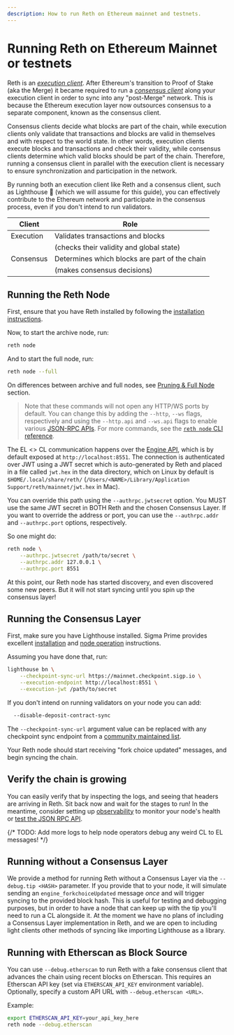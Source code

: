 ```yaml
---
description: How to run Reth on Ethereum mainnet and testnets.
---
```


# Running Reth on Ethereum Mainnet or testnets

Reth is an [_execution client_](https://ethereum.org/en/developers/docs/nodes-and-clients/#execution-clients). After Ethereum's transition to Proof of Stake (aka the Merge) it became required to run a [_consensus client_](https://ethereum.org/en/developers/docs/nodes-and-clients/#consensus-clients) along your execution client in order to sync into any "post-Merge" network. This is because the Ethereum execution layer now outsources consensus to a separate component, known as the consensus client.

Consensus clients decide what blocks are part of the chain, while execution clients only validate that transactions and blocks are valid in themselves and with respect to the world state. In other words, execution clients execute blocks and transactions and check their validity, while consensus clients determine which valid blocks should be part of the chain. Therefore, running a consensus client in parallel with the execution client is necessary to ensure synchronization and participation in the network.

By running both an execution client like Reth and a consensus client, such as Lighthouse 🦀 (which we will assume for this guide), you can effectively contribute to the Ethereum network and participate in the consensus process, even if you don't intend to run validators.

| Client    | Role                                          |
| --------- | --------------------------------------------- |
| Execution | Validates transactions and blocks             |
|           | (checks their validity and global state)      |
| Consensus | Determines which blocks are part of the chain |
|           | (makes consensus decisions)                   |

## Running the Reth Node

First, ensure that you have Reth installed by following the [installation instructions][installation].

Now, to start the archive node, run:

```bash
reth node
```

And to start the full node, run:

```bash
reth node --full
```

On differences between archive and full nodes, see [Pruning & Full Node](./pruning.md#basic-concepts) section.

> Note that these commands will not open any HTTP/WS ports by default. You can change this by adding the `--http`, `--ws` flags, respectively and using the `--http.api` and `--ws.api` flags to enable various [JSON-RPC APIs](../jsonrpc/intro.md). For more commands, see the [`reth node` CLI reference](../cli/reth/node.md).

The EL \<> CL communication happens over the [Engine API](https://github.com/ethereum/execution-apis/blob/main/src/engine/common.md), which is by default exposed at `http://localhost:8551`. The connection is authenticated over JWT using a JWT secret which is auto-generated by Reth and placed in a file called `jwt.hex` in the data directory, which on Linux by default is `$HOME/.local/share/reth/` (`/Users/<NAME>/Library/Application Support/reth/mainnet/jwt.hex` in Mac).

You can override this path using the `--authrpc.jwtsecret` option. You MUST use the same JWT secret in BOTH Reth and the chosen Consensus Layer. If you want to override the address or port, you can use the `--authrpc.addr` and `--authrpc.port` options, respectively.

So one might do:

```bash
reth node \
    --authrpc.jwtsecret /path/to/secret \
    --authrpc.addr 127.0.0.1 \
    --authrpc.port 8551
```

At this point, our Reth node has started discovery, and even discovered some new peers. But it will not start syncing until you spin up the consensus layer!

## Running the Consensus Layer

First, make sure you have Lighthouse installed. Sigma Prime provides excellent [installation](https://lighthouse-book.sigmaprime.io/installation.html) and [node operation](https://lighthouse-book.sigmaprime.io/run_a_node.html) instructions.

Assuming you have done that, run:

```bash
lighthouse bn \
    --checkpoint-sync-url https://mainnet.checkpoint.sigp.io \
    --execution-endpoint http://localhost:8551 \
    --execution-jwt /path/to/secret
```

If you don't intend on running validators on your node you can add:

```bash
  --disable-deposit-contract-sync
```

The `--checkpoint-sync-url` argument value can be replaced with any checkpoint sync endpoint from a [community maintained list](https://eth-clients.github.io/checkpoint-sync-endpoints/#mainnet).

Your Reth node should start receiving "fork choice updated" messages, and begin syncing the chain.

## Verify the chain is growing

You can easily verify that by inspecting the logs, and seeing that headers are arriving in Reth. Sit back now and wait for the stages to run!
In the meantime, consider setting up [observability](./observability.md) to monitor your node's health or [test the JSON RPC API](../jsonrpc/intro.md).

{/* TODO: Add more logs to help node operators debug any weird CL to EL messages! */}

[installation]: ./../installation/installation.md
[docs]: https://github.com/paradigmxyz/reth/tree/main/docs
[metrics]: https://github.com/paradigmxyz/reth/blob/main/docs/design/metrics.md#current-metrics

## Running without a Consensus Layer

We provide a method for running Reth without a Consensus Layer via the `--debug.tip <HASH>` parameter. If you provide that to your node, it will simulate sending an `engine_forkchoiceUpdated` message _once_ and will trigger syncing to the provided block hash. This is useful for testing and debugging purposes, but in order to have a node that can keep up with the tip you'll need to run a CL alongside it. At the moment we have no plans of including a Consensus Layer implementation in Reth, and we are open to including light clients other methods of syncing like importing Lighthouse as a library.

## Running with Etherscan as Block Source

You can use `--debug.etherscan` to run Reth with a fake consensus client that advances the chain using recent blocks on Etherscan. This requires an Etherscan API key (set via `ETHERSCAN_API_KEY` environment variable). Optionally, specify a custom API URL with `--debug.etherscan <URL>`.

Example:

```bash
export ETHERSCAN_API_KEY=your_api_key_here
reth node --debug.etherscan
```
